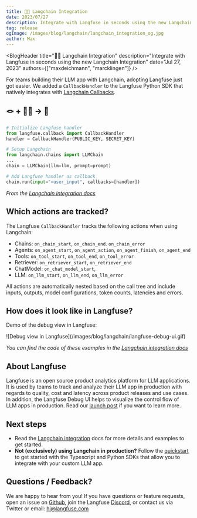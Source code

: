 ```yaml
---
title: 🦜🔗 Langchain Integration
date: 2023/07/27
description: Integrate with Langfuse in seconds using the new Langchain Integration.
tag: release
ogImage: /images/blog/langchain/langchain_integration_og.jpg
author: Max
---
```



<BlogHeader
  title="🦜🔗 Langchain Integration"
  description="Integrate with Langfuse in seconds using the new Langchain Integration"
  date="Jul 27, 2023"
  authors={["maxdeichmann", "marcklingen"]}
/>

For teams building their LLM app with Langchain, adopting Langfuse just got easier. We added a `CallbackHandler` to the Langfuse Python SDK that natively integrates with [Langchain Callbacks](https://python.langchain.com/docs/modules/callbacks/).

## 🪢 + 🦜🔗 → 🤌

```python /callbacks=[handler]/
# Initialize Langfuse handler
from langfuse.callback import CallbackHandler
handler = CallbackHandler(PUBLIC_KEY, SECRET_KEY)

# Setup Langchain
from langchain.chains import LLMChain
...
chain = LLMChain(llm=llm, prompt=prompt)

# Add Langfuse handler as callback
chain.run(input="<user_input", callbacks=[handler])
```

_From the [Langchain integration docs](/docs/integrations/langchain)_

## Which actions are tracked?

The Langfuse `CallbackHandler` tracks the following actions when using Langchain:

- Chains: `on_chain_start`, `on_chain_end`. `on_chain_error`
- Agents: `on_agent_start`, `on_agent_action`, `on_agent_finish`, `on_agent_end`
- Tools: `on_tool_start`, `on_tool_end`, `on_tool_error`
- Retriever: `on_retriever_start`, `on_retriever_end`
- ChatModel: `on_chat_model_start`,
- LLM: `on_llm_start`, `on_llm_end`, `on_llm_error`

All actions are automatically nested based on the call tree and include inputs, outputs, model configurations, token counts, latencies and errors.

## How does it look like in Langfuse?

Demo of the debug view in Langfuse:

<Frame>
  ![Debug view in Langfuse](/images/blog/langchain/langfuse-debug-ui.gif)
</Frame>

_You can find the code of these examples in the [Langchain integration docs](/docs/integrations/langchain)_

## About Langfuse

Langfuse is an open source product analytics platform for LLM applications. It is used by teams to track and analyze their LLM app in production with regards to quality, cost and latency across product releases and use cases. In addition, the Langfuse Debug UI helps to visualize the control flow of LLM apps in production. Read our [launch post](/blog/product-analytics-for-LLM-apps) if you want to learn more.

## Next steps

- Read the [Langchain integration](/docs/integrations/langchain) docs for more details and examples to get started.
- **Not (exclusively) using Langchain in production?** Follow the [quickstart](/docs/get-started) to get started with the Typescript and Python SDKs that allow you to integrate with your custom LLM app.

## Questions / Feedback?

We are happy to hear from you! If you have questions or feature requests, open an issue on [Github](https://github.com/langfuse/langfuse), join the Langfuse [Discord](https://discord.gg/2Y5YzK8Q), or contact us via Twitter or email: hi@langfuse.com


<Tweet id="1684350596533346304" />
